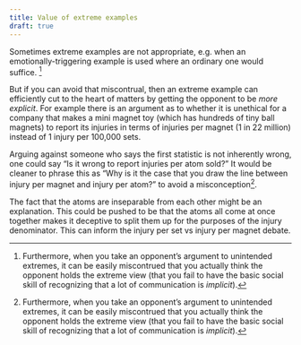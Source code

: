 ```yaml
---
title: Value of extreme examples
draft: true
---
```


Sometimes extreme examples are not appropriate, e.g. when an 
emotionally-triggering example is used where an ordinary one would suffice. [^1]


[^1]: Furthermore, when you take an opponent's argument to unintended extremes, it 
can be easily miscontrued that you actually think the opponent holds the
extreme view (that you fail to have the basic social skill of recognizing that 
a lot of communication is *implicit*). 

But if you can avoid that miscontrual, then an extreme example can efficiently 
cut to the heart of matters by getting the opponent to be *more explicit*. For 
example there is an argument as to whether it is unethical for a company that 
makes a mini magnet toy (which has hundreds of tiny ball magnets) to report 
its injuries in terms of injuries per magnet (1 in 22 million) instead of 
1 injury per 100,000 sets.

Arguing against someone who says the first statistic is not inherently wrong, 
one could say "Is it wrong to report injuries per atom sold?" It would be 
cleaner to phrase this as "Why is it the case that you draw the line between 
injury per magnet and injury per atom?" to avoid a misconception[^1]. 

The fact that the atoms are inseparable from each other might be an explanation.
This could be pushed to be that the atoms all come at once together makes it 
deceptive to split them up for the purposes of the injury denominator. This can
inform the injury per set vs injury per magnet debate. 